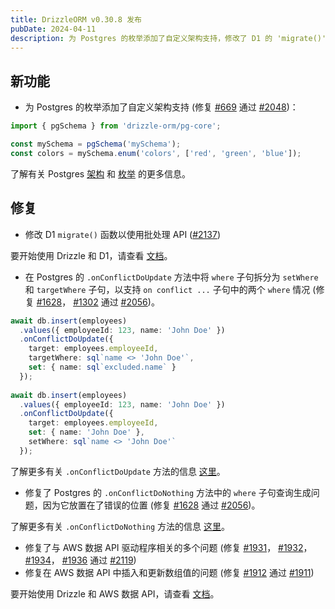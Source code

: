```yaml
---
title: DrizzleORM v0.30.8 发布
pubDate: 2024-04-11
description: 为 Postgres 的枚举添加了自定义架构支持，修改了 D1 的 'migrate()' 函数以使用批处理 API，更新了 '.onConflictDoUpdate' 方法，修复了 Postgres 中 '.onConflictDoNothing' 方法的 'where' 子句查询生成问题，并修复了与 AWS 数据 API 相关的多个错误。
---
```


## 新功能

- 为 Postgres 的枚举添加了自定义架构支持 (修复 [#669](https://github.com/drizzle-team/drizzle-orm/issues/669) 通过 [#2048](https://github.com/drizzle-team/drizzle-orm/pull/2048))：

```ts copy {3,4}
import { pgSchema } from 'drizzle-orm/pg-core';

const mySchema = pgSchema('mySchema');
const colors = mySchema.enum('colors', ['red', 'green', 'blue']);
```

了解有关 Postgres [架构](/docs/schemas) 和 [枚举](/docs/column-types/pg#enum) 的更多信息。

## 修复

- 修改 D1 `migrate()` 函数以使用批处理 API ([#2137](https://github.com/drizzle-team/drizzle-orm/pull/2137))

要开始使用 Drizzle 和 D1，请查看 [文档](/docs/get-started-sqlite#cloudflare-d1)。

- 在 Postgres 的 `.onConflictDoUpdate` 方法中将 `where` 子句拆分为 `setWhere` 和 `targetWhere` 子句，以支持 `on conflict ...` 子句中的两个 `where` 情况 (修复 [#1628](https://github.com/drizzle-team/drizzle-orm/issues/1628)， [#1302](https://github.com/drizzle-team/drizzle-orm/issues/1302) 通过 [#2056](https://github.com/drizzle-team/drizzle-orm/pull/2056))。

```ts copy
await db.insert(employees)
  .values({ employeeId: 123, name: 'John Doe' })
  .onConflictDoUpdate({
    target: employees.employeeId,
    targetWhere: sql`name <> 'John Doe'`,
    set: { name: sql`excluded.name` }
  });
  
await db.insert(employees)
  .values({ employeeId: 123, name: 'John Doe' })
  .onConflictDoUpdate({
    target: employees.employeeId,
    set: { name: 'John Doe' },
    setWhere: sql`name <> 'John Doe'`
  });
```

了解更多有关 `.onConflictDoUpdate` 方法的信息 [这里](/docs/insert#on-conflict-do-update)。
- 修复了 Postgres 的 `.onConflictDoNothing` 方法中的 `where` 子句查询生成问题，因为它放置在了错误的位置 (修复 [#1628](https://github.com/drizzle-team/drizzle-orm/issues/1628) 通过 [#2056](https://github.com/drizzle-team/drizzle-orm/pull/2056))。

了解更多有关 `.onConflictDoNothing` 方法的信息 [这里](/docs/insert#on-conflict-do-nothing)。

- 修复了与 AWS 数据 API 驱动程序相关的多个问题 (修复 [#1931](https://github.com/drizzle-team/drizzle-orm/pull/1931)， [#1932](https://github.com/drizzle-team/drizzle-orm/issues/1932)， [#1934](https://github.com/drizzle-team/drizzle-orm/issues/1934)， [#1936](https://github.com/drizzle-team/drizzle-orm/issues/1936) 通过 [#2119](https://github.com/drizzle-team/drizzle-orm/pull/2119))
- 修复在 AWS 数据 API 中插入和更新数组值的问题 (修复 [#1912](https://github.com/drizzle-team/drizzle-orm/issues/1912) 通过 [#1911](https://github.com/drizzle-team/drizzle-orm/pull/1911))

要开始使用 Drizzle 和 AWS 数据 API，请查看 [文档](/docs/get-started-postgresql#aws-data-api)。
